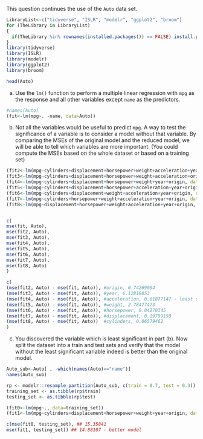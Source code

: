 This question continues the use of the `Auto` data set.

```r
LibraryList<-c("tidyverse", "ISLR", "modelr", "ggplot2", "broom")
for (TheLibrary in LibraryList)
{
  if(TheLibrary %in% rownames(installed.packages()) == FALSE) install.packages(TheLibrary)
}
library(tidyverse)
library(ISLR)
library(modelr)
library(ggplot2)
library(broom)

head(Auto)
```

(a) Use the `lm()` function to perform a multiple linear regression with `mpg` as the response and all other variables except `name` as the predictors.

```r
#names(Auto)
(fit<-lm(mpg~. -name, data=Auto))

```

(b) Not all the variables would be useful to predict `mpg`. A way to test the significance of a variable is to consider a model without that variable. By comparing the MSEs of the original model and the reduced model, we will be able to tell which variables are more important. (You could compute the MSEs based on the whole dataset or based on a training set)
```r
(fit2<-lm(mpg~cylinders+displacement+horsepower+weight+acceleration+year, data=Auto))
(fit3<-lm(mpg~cylinders+displacement+horsepower+weight+acceleration+origin, data=Auto))
(fit4<-lm(mpg~cylinders+displacement+horsepower+weight+year+origin, data=Auto))
(fit5<-lm(mpg~cylinders+displacement+horsepower+acceleration+year+origin, data=Auto))
(fit6<-lm(mpg~cylinders+displacement+weight+acceleration+year+origin, data=Auto))
(fit7<-lm(mpg~cylinders+horsepower+weight+acceleration+year+origin, data=Auto))
(fit8<-lm(mpg~displacement+horsepower+weight+acceleration+year+origin, data=Auto))


c(
mse(fit, Auto), 
mse(fit2, Auto), 
mse(fit3, Auto),
mse(fit4, Auto),
mse(fit5, Auto),
mse(fit6, Auto),
mse(fit7, Auto),
mse(fit8, Auto)
)

c(
(mse(fit2, Auto) - mse(fit, Auto)), #origin, 0.74269004
(mse(fit3, Auto) - mse(fit, Auto)), #year, 6.12818853
(mse(fit4, Auto) - mse(fit, Auto)), #acceleration, 0.01877147 - least sig
(mse(fit5, Auto) - mse(fit, Auto)), #weight, 2.78477473
(mse(fit6, Auto) - mse(fit, Auto)), #horsepower, 0.04270345
(mse(fit7, Auto) - mse(fit, Auto)), #displacement, 0.19799150
(mse(fit8, Auto) - mse(fit, Auto))  #cylinders, 0.06579462
)

```

(c) You discovered the variable which is least significant in part (b). Now split the dataset into a train and test sets and verify that the model without the least significant variable indeed is better than the original model.

```r
Auto_sub<-Auto[ , -which(names(Auto)=="name")]
names(Auto_sub)

rp <- modelr::resample_partition(Auto_sub, c(train = 0.7, test = 0.3))
training_set <- as.tibble(rp$train)
testing_set <- as.tibble(rp$test)

(fit0<-lm(mpg~., data=training_set))
(fit1<-lm(mpg~cylinders+displacement+horsepower+weight+year+origin, data=training_set))

c(mse(fit0, testing_set), ## 15.35841
mse(fit1, testing_set)) ## 14.88107 - better model


```